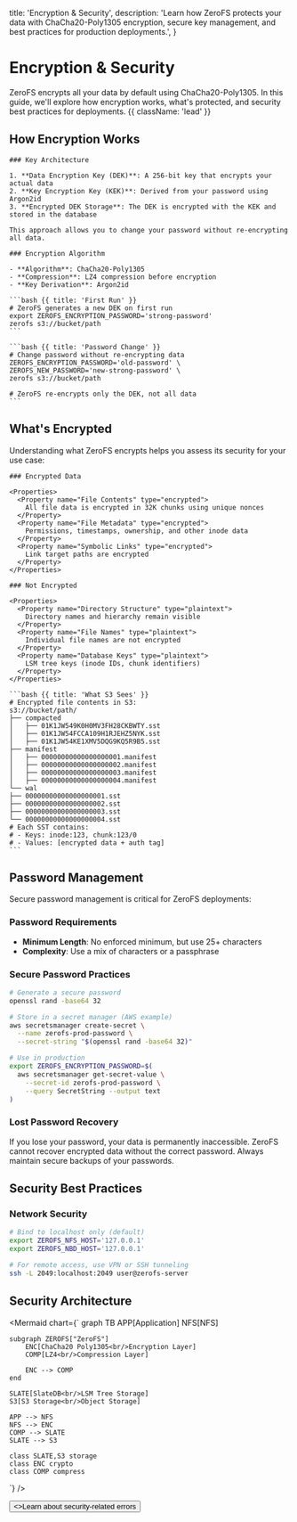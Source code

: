 
  title: 'Encryption & Security',
  description:
    'Learn how ZeroFS protects your data with ChaCha20-Poly1305 encryption, secure key management, and best practices for production deployments.',
}

# Encryption & Security

ZeroFS encrypts all your data by default using ChaCha20-Poly1305. In this guide, we'll explore how encryption works, what's protected, and security best practices for deployments. {{ className: 'lead' }}

## How Encryption Works

<Row>
  <Col>

    ### Key Architecture

    1. **Data Encryption Key (DEK)**: A 256-bit key that encrypts your actual data
    2. **Key Encryption Key (KEK)**: Derived from your password using Argon2id
    3. **Encrypted DEK Storage**: The DEK is encrypted with the KEK and stored in the database

    This approach allows you to change your password without re-encrypting all data.

    ### Encryption Algorithm

    - **Algorithm**: ChaCha20-Poly1305
    - **Compression**: LZ4 compression before encryption
    - **Key Derivation**: Argon2id

  </Col>
  <Col>

    ```bash {{ title: 'First Run' }}
    # ZeroFS generates a new DEK on first run
    export ZEROFS_ENCRYPTION_PASSWORD='strong-password'
    zerofs s3://bucket/path
    ```

    ```bash {{ title: 'Password Change' }}
    # Change password without re-encrypting data
    ZEROFS_ENCRYPTION_PASSWORD='old-password' \
    ZEROFS_NEW_PASSWORD='new-strong-password' \
    zerofs s3://bucket/path

    # ZeroFS re-encrypts only the DEK, not all data
    ```

  </Col>
</Row>

## What's Encrypted

Understanding what ZeroFS encrypts helps you assess its security for your use case:

<Row>
  <Col>

    ### Encrypted Data

    <Properties>
      <Property name="File Contents" type="encrypted">
        All file data is encrypted in 32K chunks using unique nonces
      </Property>
      <Property name="File Metadata" type="encrypted">
        Permissions, timestamps, ownership, and other inode data
      </Property>
      <Property name="Symbolic Links" type="encrypted">
        Link target paths are encrypted
      </Property>
    </Properties>

    ### Not Encrypted

    <Properties>
      <Property name="Directory Structure" type="plaintext">
        Directory names and hierarchy remain visible
      </Property>
      <Property name="File Names" type="plaintext">
        Individual file names are not encrypted
      </Property>
      <Property name="Database Keys" type="plaintext">
        LSM tree keys (inode IDs, chunk identifiers)
      </Property>
    </Properties>

  </Col>
  <Col>

    ```bash {{ title: 'What S3 Sees' }}
    # Encrypted file contents in S3:
    s3://bucket/path/
    ├── compacted
    │   ├── 01K1JW549K0H0MV3FH28CKBWTY.sst
    │   ├── 01K1JW54FCCA109H1RJEHZ5NYK.sst
    │   ├── 01K1JW54KE1XMV5DQG9KQ5R9B5.sst
    ├── manifest
    │   ├── 00000000000000000001.manifest
    │   ├── 00000000000000000002.manifest
    │   ├── 00000000000000000003.manifest
    │   ├── 00000000000000000004.manifest
    └── wal
    ├── 00000000000000000001.sst
    ├── 00000000000000000002.sst
    ├── 00000000000000000003.sst
    └── 00000000000000000004.sst
    # Each SST contains:
    # - Keys: inode:123, chunk:123/0
    # - Values: [encrypted data + auth tag]
    ```

  </Col>
</Row>

## Password Management

Secure password management is critical for ZeroFS deployments:

### Password Requirements

- **Minimum Length**: No enforced minimum, but use 25+ characters
- **Complexity**: Use a mix of characters or a passphrase

### Secure Password Practices

```bash
# Generate a secure password
openssl rand -base64 32

# Store in a secret manager (AWS example)
aws secretsmanager create-secret \
  --name zerofs-prod-password \
  --secret-string "$(openssl rand -base64 32)"

# Use in production
export ZEROFS_ENCRYPTION_PASSWORD=$(
  aws secretsmanager get-secret-value \
    --secret-id zerofs-prod-password \
    --query SecretString --output text
)
```

### Lost Password Recovery

<Warning>
  If you lose your password, your data is permanently inaccessible. ZeroFS cannot recover encrypted data without the correct password. Always maintain secure backups of your passwords.
</Warning>

## Security Best Practices

### Network Security

```bash
# Bind to localhost only (default)
export ZEROFS_NFS_HOST='127.0.0.1'
export ZEROFS_NBD_HOST='127.0.0.1'

# For remote access, use VPN or SSH tunneling
ssh -L 2049:localhost:2049 user@zerofs-server
```




## Security Architecture

<Mermaid chart={`
graph TB
    APP[Application]
    NFS[NFS]
    
    subgraph ZEROFS["ZeroFS"]
        ENC[ChaCha20 Poly1305<br/>Encryption Layer]
        COMP[LZ4<br/>Compression Layer]
        
        ENC --> COMP
    end
    
    SLATE[SlateDB<br/>LSM Tree Storage]
    S3[S3 Storage<br/>Object Storage]
    
    APP --> NFS
    NFS --> ENC
    COMP --> SLATE
    SLATE --> S3
        
    class SLATE,S3 storage
    class ENC crypto
    class COMP compress
`} />


<div className="not-prose">
  <Button href="/troubleshooting" variant="text" arrow="right">
    <>Learn about security-related errors</>
  </Button>
</div>
